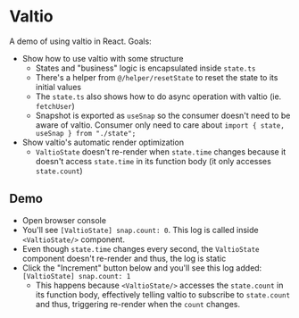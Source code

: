 

<Meta title="components/⛵️ Exploration/ValtioState" />

# Valtio

A demo of using valtio in React. Goals:

- Show how to use valtio with some structure
  - States and "business" logic is encapsulated inside `state.ts`
  - There's a helper from `@/helper/resetState` to reset the state to its initial values
  - The `state.ts` also shows how to do async operation with valtio (ie. `fetchUser`)
  - Snapshot is exported as `useSnap` so the consumer doesn't need to be aware of valtio. Consumer only need to care about `import { state, useSnap } from "./state";`
- Show valtio's automatic render optimization
  - `ValtioState` doesn't re-render when `state.time` changes because it doesn't access `state.time` in its function body (it only accesses `state.count`)

## Demo

- Open browser console
- You'll see `[ValtioState] snap.count: 0`. This log is called inside `<ValtioState/>` component.
- Even though `state.time` changes every second, the `ValtioState` component doesn't re-render and thus, the log is static
- Click the "Increment" button below and you'll see this log added: `[ValtioState] snap.count: 1`
  - This happens because `<ValtioState/>` accesses the `state.count` in its function body, effectively telling valtio to subscribe to `state.count` and thus, triggering re-render when the `count` changes.

<ValtioState />
